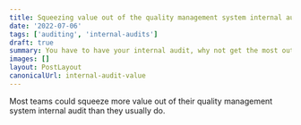 ```yaml
---
title: Squeezing value out of the quality management system internal audit
date: '2022-07-06'
tags: ['auditing', 'internal-audits']
draft: true
summary: You have to have your internal audit, why not get the most out of it?
images: []
layout: PostLayout
canonicalUrl: internal-audit-value
---
```


Most teams could squeeze more value out of their quality management system internal audit than they usually do.
